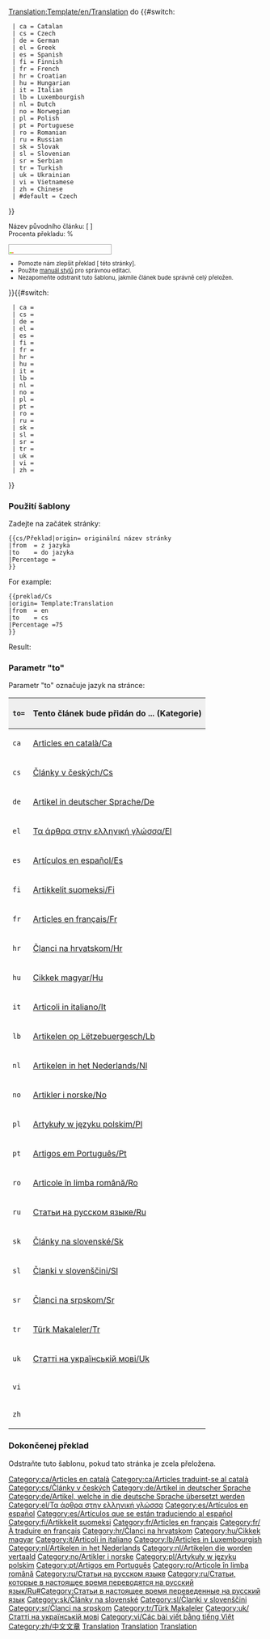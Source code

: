 <noinclude>[[Translation:Template/en/Translation]]</noinclude>{{en/Ambox| type  = style
| image = Translation.png
| text  = <strong>Tento článek je přeložen z {{#switch:{{{from|}}}
  | ca = Catalan
  | cs = Czech
  | de = German
  | el = Greek
  | es = Spanish
  | fi = Finnish
  | fr = French
  | hr = Croatian
  | hu = Hungarian
  | it = Italian
  | lb = Luxembourgish
  | nl = Dutch
  | no = Norwegian
  | pl = Polish
  | pt = Portuguese
  | ro = Romanian
  | ru = Russian
  | sk = Slovak
  | sl = Slovenian
  | sr = Serbian
  | tr = Turkish
  | uk = Ukrainian
  | vi = Vietnamese
  | zh = Chinese
  | #default = English
}} do {{#switch:{{{to|}}}
  | ca = Catalan
  | cs = Czech
  | de = German
  | el = Greek
  | es = Spanish
  | fi = Finnish
  | fr = French
  | hr = Croatian
  | hu = Hungarian
  | it = Italian
  | lb = Luxembourgish
  | nl = Dutch
  | no = Norwegian
  | pl = Polish
  | pt = Portuguese
  | ro = Romanian
  | ru = Russian
  | sk = Slovak
  | sl = Slovenian
  | sr = Serbian
  | tr = Turkish
  | uk = Ukrainian
  | vi = Vietnamese
  | zh = Chinese
  | #default = Czech
}}</strong>
<div style="font-size: 90%">
Název původního článku: <includeonly>[{{SERVER}}{{localurl:{{NAMESPACE}}:{{{origin}}}|action=view}} {{{origin}}}]</includeonly><noinclude>{{{origin}}}</noinclude><br/>Procenta překladu: {{{Percentage|0}}}%</div>
<div style="width:200px; text-align:Left; border:1px solid #aaa; padding:1px; overflow:hidden;"><span style="width:{{#expr: ({{{Percentage|0}}}/100) * 100}}%; height:2px; background:#7fff00; float:left;">&nbsp;</span><span style="width:{{#expr: 100 - ({{{Percentage|0}}}/100) * 100}}%; height:2px; background:#ff7f50; float:left;">&nbsp;</span></div><div style="font-size: 80%">
*Pomozte nám zlepšit překlad [{{SERVER}}{{localurl:{{NAMESPACE}}:{{PAGENAME}}|action=edit}} této stránky].
*Použite [[Main/en/Manual of Style|manuál stylů]] pro správnou editaci.
*Nezapomeňte odstranit tuto šablonu, jakmile článek bude správně celý přeložen.</div>
}}<includeonly>{{#switch:{{{to|}}}
  | ca = [[Category:ca/Articles en català]][[Category:ca/Articles traduint-se al català]]
  | cs = [[Category:cs/Články v českých]]
  | de = [[Category:de/Artikel in deutscher Sprache]][[Category:de/Artikel, welche in die deutsche Sprache übersetzt werden]]
  | el = [[Category:el/Τα άρθρα στην ελληνική γλώσσα]]
  | es = [[Category:es/Artículos en español]][[Category:es/Artículos que se están traduciendo al español]]
  | fi = [[Category:fi/Artikkelit suomeksi]]
  | fr = [[Category:fr/Articles en français]][[Category:fr/À traduire en français]]
  | hr = [[Category:hr/Članci na hrvatskom]]
  | hu = [[Category:hu/Cikkek magyar]]
  | it = [[Category:it/Articoli in italiano]]
  | lb = [[Category:lb/Articles in Luxembourgish]]
  | nl = [[Category:nl/Artikelen in het Nederlands]][[Category:nl/Artikelen die worden vertaald]]
  | no = [[Category:no/Artikler i norske]]
  | pl = [[Category:pl/Artykuły w języku polskim]]
  | pt = [[Category:pt/Artigos em Português]]
  | ro = [[Category:ro/Articole în limba română]]
  | ru = [[Category:ru/Статьи на русском языке]][[Category:ru/Статьи, которые в настоящее время переводятся на русский язык/Ru#Category:Статьи в настоящее время переведенные на русский язык]]
  | sk = [[Category:sk/Články na slovenské]]
  | sl = [[Category:sl/Članki v slovenščini]]
  | sr = [[Category:sr/Članci na srpskom]]
  | tr = [[Category:tr/Türk Makaleler]]
  | uk = [[Category:uk/Статті на українській мові]]
  | vi = [[Category:vi/Các bài viết bằng tiếng Việt]]
  | zh = [[Category:zh/中文文章]]
}}</includeonly><noinclude>

=== Použití šablony ===
Zadejte na začátek stránky:
<pre>
{{cs/Překlad|origin= originální název stránky
|from  = z jazyka 
|to    = do jazyka
|Percentage =
}}
</pre>
For example:
<pre>
{{preklad/Cs
|origin= Template:Translation
|from  = en
|to    = cs
|Percentage =75
}}
</pre>
Result:
{{cs/Překlad|origin= Template:Translation
|from  = en
|to    = cs
|Percentage =75
}}

===Parametr "to"===
Parametr "to" označuje jazyk na stránce:

{|border="2" width="auto" cellspacing="4" cellpadding="3" rules="all" style="margin:1em 1em 1em 0; border:solid 1px #AAAAAA;"
!width='46' style="background:#efefef;"|<code>to=</code>
!colspan="2" style="background:#efefef;"|Tento článek bude přidán do ... (Kategorie)
|-
|<code>ca</code>|| [[Category/ca/Articles en català|Articles en català/Ca]] || [[Category/ca/Articles traduint-se al català|Articles traduint-se al català/Ca]]
|-
|<code>cs</code>|| [[Category/cs/Články v českých|Články v českých/Cs]] || [[Category/cs/Články v českých|Články v českých/Cs]]
|-
|<code>de</code>|| [[Category/de/Artikel in deutscher Sprache|Artikel in deutscher Sprache/De]] || [[Category/de/Artikel, welche in die deutsche Sprache übersetzt werden|Artikel, welche in die deutsche Sprache übersetzt werden/De]]
|-
|<code>el</code>|| [[Category/el/Τα άρθρα στην ελληνική γλώσσα|Τα άρθρα στην ελληνική γλώσσα/El]] ||
|-
|<code>es</code>|| [[Category/es/Artículos en español|Artículos en español/Es]] || [[Category/es/Artículos que se están traduciendo al español|Artículos que se están traduciendo al español/Es]]
|-
|<code>fi</code>|| [[Category/fi/Artikkelit suomeksi|Artikkelit suomeksi/Fi]] ||
|-
|<code>fr</code>|| [[Category/fr/Articles en français|Articles en français/Fr]] || [[Category/fr/À traduire en français|À traduire en français/Fr]]
|-
|<code>hr</code>|| [[Category/hr/Članci na hrvatskom|Članci na hrvatskom/Hr]] ||
|-
|<code>hu</code>|| [[Category/hu/Cikkek magyar|Cikkek magyar/Hu]] || [[Category/hu/Fordításban|Fordításban/Hu]]
|-
|<code>it</code>|| [[Category/it/Articoli in italiano|Articoli in italiano/It]] || [[Category/it/Articoli in fase di traduzione|Articoli in fase di traduzione/It]]
|-
|<code>lb</code>|| [[Category/lb/Artikelen op Lëtzebuergesch|Artikelen op Lëtzebuergesch/Lb]] ||
|-
|<code>nl</code>|| [[Category/nl/Artikelen in het Nederlands|Artikelen in het Nederlands/Nl]] || [[Category/nl/Artikelen die worden vertaald|:Category:Artikelen die worden vertaald/Nl]]
|-
|<code>no</code>|| [[Category/no/Artikler i norske|Artikler i norske/No]] ||
|-
|<code>pl</code>|| [[Category/pl/Artykuły w języku polskim|Artykuły w języku polskim/Pl]] ||
|-
|<code>pt</code>|| [[Category/pt/Artigos em Português|Artigos em Português/Pt]] ||
|-
|<code>ro</code>|| [[Category/ro/Articole în limba română|Articole în limba română/Ro]] ||
|-
|<code>ru</code>|| [[Category/ru/Статьи на русском языке|Статьи на русском языке/Ru]] || [[Category/ru/Статьи, которые в настоящее время переводятся на русский язык/Ru#Category:Статьи в настоящее время переведенные на русский язык|Статьи в настоящее время переведенные на русский язык/Ru]]
|-
|<code>sk</code>|| [[Category/sk/Články na slovenské|Články na slovenské/Sk]] ||
|-
|<code>sl</code>|| [[Category/sl/Članki v slovenščini|Članki v slovenščini/Sl]] ||
|-
|<code>sr</code>|| [[Category/sr/Članci na srpskom|Članci na srpskom/Sr]] ||
|-
|<code>tr</code>|| [[Category/tr/Türk Makaleler|Türk Makaleler/Tr]] ||
|-
|<code>uk</code>|| [[Category/uk/Статті на українській мові|Статті на українській мові/Uk]] ||
|-
|<code>vi</code>||  ||
|-
|<code>zh</code>||  ||
|}

=== Dokončenej překlad===
Odstraňte tuto šablonu, pokud tato stránka je zcela přeložena.
[[Category:en/Templates|Translation]][[Category:en/Translation|Translation]][[Category:en/Message boxes|Translation]]</noinclude>